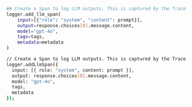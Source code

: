 ```bash Python
## Create a Span to log LLM outputs. This is captured by the Trace
logger.add_llm_span(
    input=[{"role": "system", "content": prompt}],
    output=response.choices[0].message.content,
    model="gpt-4o",
    tags=tags,
    metadata=metadata
)
```

```bash Typescript
// Create a Span to log LLM outputs. This is captured by the Trace
logger.addLlmSpan({
  input: [{ role: "system", content: prompt }],
  output: response.choices[0].message.content,
  model: "gpt-4o",
  tags,
  metadata
});
```